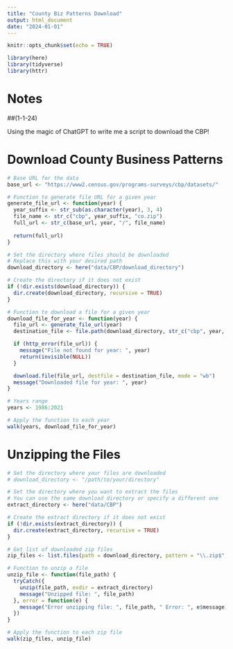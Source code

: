 ```yaml
---
title: "County Biz Patterns Download"
output: html_document
date: "2024-01-01"
---
```


```r
knitr::opts_chunk$set(echo = TRUE)

library(here)
library(tidyverse)
library(httr)

```


# Notes

##(1-1-24)

Using the magic of ChatGPT to write me a script to download the CBP!


# Download County Business Patterns

```r

# Base URL for the data
base_url <- "https://www2.census.gov/programs-surveys/cbp/datasets/"

# Function to generate file URL for a given year
generate_file_url <- function(year) {
  year_suffix <- str_sub(as.character(year), 3, 4)
  file_name <- str_c("cbp", year_suffix, "co.zip")
  full_url <- str_c(base_url, year, "/", file_name)
  
  return(full_url)
}

# Set the directory where files should be downloaded
# Replace this with your desired path
download_directory <- here("data/CBP/download_directory")

# Create the directory if it does not exist
if (!dir.exists(download_directory)) {
  dir.create(download_directory, recursive = TRUE)
}

# Function to download a file for a given year
download_file_for_year <- function(year) {
  file_url <- generate_file_url(year)
  destination_file <- file.path(download_directory, str_c("cbp", year, "co.zip"))

  if (http_error(file_url)) {
    message("File not found for year: ", year)
    return(invisible(NULL))
  }

  download.file(file_url, destfile = destination_file, mode = "wb")
  message("Downloaded file for year: ", year)
}

# Years range
years <- 1986:2021

# Apply the function to each year
walk(years, download_file_for_year)


```

# Unzipping the Files

```r

# Set the directory where your files are downloaded
# download_directory <- "/path/to/your/directory"

# Set the directory where you want to extract the files
# You can use the same download directory or specify a different one
extract_directory <- here("data/CBP")

# Create the extract directory if it does not exist
if (!dir.exists(extract_directory)) {
  dir.create(extract_directory, recursive = TRUE)
}

# Get list of downloaded zip files
zip_files <- list.files(path = download_directory, pattern = "\\.zip$", full.names = TRUE)

# Function to unzip a file
unzip_file <- function(file_path) {
  tryCatch({
    unzip(file_path, exdir = extract_directory)
    message("Unzipped file: ", file_path)
  }, error = function(e) {
    message("Error unzipping file: ", file_path, " Error: ", e$message)
  })
}

# Apply the function to each zip file
walk(zip_files, unzip_file)


```


